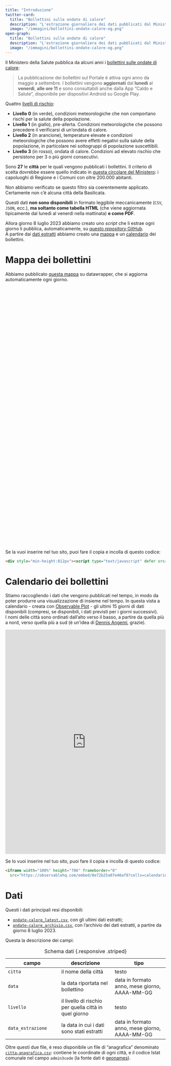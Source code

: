 ```yaml
---
title: "Introduzione"
twitter-card:
  title: "Bollettini sulle ondate di calore"
  description: "L'estrazione giornaliera dei dati pubblicati dal Ministero della Salute"
  image: "/immagini/bollettini-ondate-calore-og.png"
open-graph:
  title: "Bollettini sulle ondate di calore"
  description: "L'estrazione giornaliera dei dati pubblicati dal Ministero della Salute"
  image: "/immagini/bollettini-ondate-calore-og.png"
---
```


Il Ministero della Salute pubblica da alcuni anni i [bollettini sulle ondate di calore](https://www.salute.gov.it/portale/caldo/bollettiniCaldo.jsp?lingua=italiano&id=4542&area=emergenzaCaldo&menu=vuoto&btnBollettino=BOLLETTINI):

> La pubblicazione dei bollettini sul Portale è attiva ogni anno da maggio a settembre. I bollettini vengono **aggiornati** dal **lunedì** al **venerdì**, **alle ore 11** e sono consultabili anche dalla App "Caldo e Salute", disponibile per dispositivi Android su Google Play.


Quattro [livelli di rischio](https://www.salute.gov.it/portale/caldo/dettaglioContenutiCaldo.jsp?lingua=italiano&id=2506&area=emergenzaCaldo&menu=vuoto):

-   **Livello 0** (in verde), condizioni meteorologiche che non comportano rischi per la salute della popolazione.
-   **Livello 1** (in giallo), pre-allerta. Condizioni meteorologiche che possono precedere il verificarsi di un'ondata di calore.
-   **Livello 2** (in arancione), temperature elevate e condizioni meteorologiche che possono avere effetti negativi sulla salute della popolazione, in particolare nei sottogruppi di popolazione suscettibili.
-   **Livello 3** (in rosso), ondata di calore. Condizioni ad elevato rischio che persistono per 3 o più giorni consecutivi.

Sono **27** le **città** per le quali vengono pubblicati i bollettini. Il criterio di scelta dovrebbe essere quello indicato in [questa circolare del Ministero](https://www.trovanorme.salute.gov.it/norme/renderNormsanPdf?anno=2023&codLeg=93738&parte=1%20&serie=null): i capoluoghi di Regione e i Comuni con oltre 200.000 abitanti.

::: {.column-margin}
Non abbiamo verificato se questo filtro sia coerentemente applicato. Certamente non c'è alcuna città della Basilicata.
:::

Questi dati **non sono disponibili** in formato leggibile meccanicamente (`CSV`, `JSON`, ecc.), **ma soltanto come tabella HTML** (che viene aggiornata tipicamente dal lunedì al venerdì nella mattinata) **e come PDF**.

Allora giorno 8 luglio 2023 abbiamo creato uno *script* che li estrae ogni giorno li pubblica,  automaticamente, su [questo *repository* GitHub](https://github.com/ondata/ondate-calore).<br>
A partire dai [dati estratti](#dati) abbiamo creato una [mappa](#mappa-dei-bollettini) e un [calendario](#calendario-dei-bollettini) dei bollettini.


# Mappa dei bollettini

Abbiamo pubblicato [questa mappa](https://www.datawrapper.de/_/elo50/) su datawrapper, che si aggiorna automaticamente ogni giorno.

<div style="min-height:812px"><script type="text/javascript" defer src="https://datawrapper.dwcdn.net/elo50/embed.js?v=29" charset="utf-8"></script><noscript><img src="https://datawrapper.dwcdn.net/elo50/full.png" alt="" /></noscript></div>

Se la vuoi inserire nel tuo sito, puoi fare il copia e incolla di questo codice:

```html
<div style="min-height:812px"><script type="text/javascript" defer src="https://datawrapper.dwcdn.net/elo50/embed.js?v=29" charset="utf-8"></script><noscript><img src="https://datawrapper.dwcdn.net/elo50/full.png" alt="" /></noscript></div>
```

# Calendario dei bollettini

Stiamo raccogliendo i dati che vengono pubblicati nel tempo, in modo da poter produrre una visualizzazione di insieme nel tempo. In questa vista a calendario - creata con [Observable Plot](https://observablehq.com/plot/) - gli ultimi 15 giorni di dati disponibili (compresi, se disponibili, i dati previsti per i giorni successivi).<br>
I nomi delle città sono ordinati dall'alto verso il basso, a partire da quella più a nord, verso quella più a sud (è un'idea di [Dennis Angemi](https://twitter.com/DennisAngemi), grazie).

<iframe width="100%" height="706" frameborder="0"
  src="https://observablehq.com/embed/0e72b25a07e46af8?cells=calendario"></iframe>

Se lo vuoi inserire nel tuo sito, puoi fare il copia e incolla di questo codice:

```html
<iframe width="100%" height="706" frameborder="0"
  src="https://observablehq.com/embed/0e72b25a07e46af8?cells=calendario"></iframe>
```

# Dati

Questi i dati principali resi disponibili:

- [`ondate-calore_latest.csv`](https://raw.githubusercontent.com/ondata/ondate-calore/main/data/ondate-calore_latest.csv), con gli ultimi dati estratti;
- [`ondate-calore_archivio.csv`](https://raw.githubusercontent.com/ondata/ondate-calore/main/data/ondate-calore_archivio.csv), con l'archivio dei dati estratti, a partire da giorno 8 luglio 2023.

Questa la descrizione dei campi:

| campo | descrizione | tipo |
| --- | --- | --- |
| `citta` | il nome della città | testo |
| `data` | la data riportata nel bollettino | data in formato anno, mese giorno, AAAA-MM-GG |
| `livello` | il livello di rischio per quella città in quel giorno | testo |
| `data_estrazione` | la data in cui i dati sono stati estratti | data in formato anno, mese giorno, AAAA-MM-GG |

: Schema dati {.responsive .striped}

Oltre questi due file, è reso disponibile un file di "anagrafica" denominato [`citta-anagrafica.csv`](https://github.com/ondata/ondate-calore/blob/main/data/citta-anagrafica.csv): contiene le coordinate di ogni città, e il codice Istat comunale nel campo `admin3code` (la fonte dati è [geonames](https://www.geonames.org/export/)).

